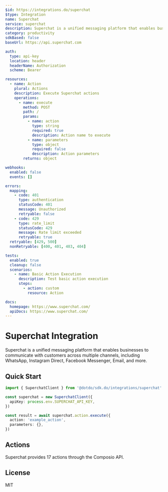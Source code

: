 ```yaml
---
$id: https://integrations.do/superchat
$type: Integration
name: Superchat
service: superchat
description: Superchat is a unified messaging platform that enables businesses to communicate with customers across multiple channels, including WhatsApp, Instagram Direct, Facebook Messenger, Email, and more.
category: productivity
sdkBased: false
baseUrl: https://api.superchat.com

auth:
  type: api-key
  location: header
  headerName: Authorization
  scheme: Bearer

resources:
  - name: Action
    plural: Actions
    description: Execute Superchat actions
    operations:
      - name: execute
        method: POST
        path: /
        params:
          - name: action
            type: string
            required: true
            description: Action name to execute
          - name: parameters
            type: object
            required: false
            description: Action parameters
        returns: object

webhooks:
  enabled: false
  events: []

errors:
  mapping:
    - code: 401
      type: authentication
      statusCode: 401
      message: Unauthorized
      retryable: false
    - code: 429
      type: rate_limit
      statusCode: 429
      message: Rate limit exceeded
      retryable: true
  retryable: [429, 500]
  nonRetryable: [400, 401, 403, 404]

tests:
  enabled: true
  cleanup: false
  scenarios:
    - name: Basic Action Execution
      description: Test basic action execution
      steps:
        - action: custom
          resource: Action

docs:
  homepage: https://www.superchat.com/
  apiDocs: https://www.superchat.com/
---
```


# Superchat Integration

Superchat is a unified messaging platform that enables businesses to communicate with customers across multiple channels, including WhatsApp, Instagram Direct, Facebook Messenger, Email, and more.

## Quick Start

```typescript
import { SuperchatClient } from '@dotdo/sdk.do/integrations/superchat'

const superchat = new SuperchatClient({
  apiKey: process.env.SUPERCHAT_API_KEY,
})

const result = await superchat.action.execute({
  action: 'example_action',
  parameters: {},
})
```

## Actions

Superchat provides 17 actions through the Composio API.

## License

MIT
